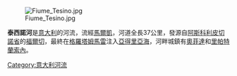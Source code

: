[[Image:Fiume_Tesino.jpg|right]]

{{coord|42|58|42|N|13|52|32|E|region:IT_type:waterbody_source:kolossus-etwiki|display=title}}

'''泰西諾河'''是[[意大利|意大利]]的河流，流經[[馬爾凱|馬爾凱]]，河道全長37公里，發源自[[阿斯科利皮切諾省|阿斯科利皮切諾省]]的[[福爾切|福爾切]]，最終在[[格羅塔姆馬雷|格羅塔姆馬雷]]注入[[亞得里亞海|亞得里亞海]]，河畔城鎮有[[奧菲達|奧菲達]]和[[里帕特蘭索內|里帕特蘭索內]]。

{{Italy-geo-stub}}
[[Category:意大利河流|Category:意大利河流]]